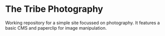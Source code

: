 = The Tribe Photography =

Working repository for a simple site focussed on photography.  It features a basic CMS and paperclip for image manipulation.
